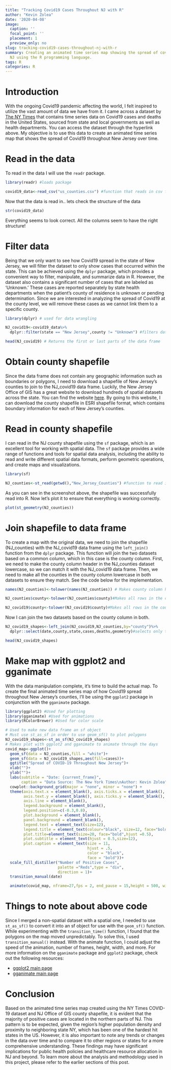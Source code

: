 ```yaml
---
title: "Tracking Covid19 Cases Throughout NJ with R"
author: "Kevin Zolea"
date: '2020-04-08'
image:
  caption: ''
  focal_point: ''
  placement: 1
  preview_only: no
slug: tracking-covid19-cases-throughout-nj-with-r
summary: Creating an animated time series map showing the spread of covid19 throughout
  NJ using the R programming language.
tags: R
categories: R
---
```

# Introduction

With the ongoing Covid19 pandemic affecting the world, I felt inspired to utilize the vast amount of data we have from it. I came across a dataset by [The NY Times](https://github.com/nytimes/covid-19-data){target="_blank"} that contains time series data on Covid19 cases and deaths in the United States, sourced from state and local governments as well as health departments. You can access the dataset through the hyperlink above. My objective is to use this data to create an animated time series map that shows the spread of Covid19 throughout New Jersey over time.

# Read in the data

To read in the data I will use the ```readr``` package.
```r
library(readr) #loads package

covid19_data<-read_csv("us_counties.csv") #function that reads in csv files


```
Now that the data is read in.. lets check the structure of the data
```r

str(covid19_data)
```
Everything seems to look correct. All the columns seem to have the right structure!

# Filter data

Being that we only want to see how Covid19 spread in the state of New Jersey, we will filter the dataset to only show cases that occurred within the state. This can be achieved using the ```dplyr``` package, which provides a convenient way to filter, manipulate, and summarize data in R. However, the dataset also contains a significant number of cases that are labeled as 'Unknown.' These cases are reported separately by state health departments when the patient's county of residence is unknown or pending determination. Since we are interested in analyzing the spread of Covid19 at the county level, we will remove these cases as we cannot link them to a specific county.
```r
library(dplyr) # used for data wrangling

NJ_covid19<-covid19_data%>%
  dplyr::filter(state == "New Jersey",county != "Unknown") #filters data frame

head(NJ_covid19) # Returns the first or last parts of the data frame 
```

# Obtain county shapefile

Since the data frame does not contain any geographic information such as boundaries or polygons, I need to download a shapefile of New Jersey's counties to join to the NJ_covid19 data frame. Luckily, the New Jersey Office of GIS has a great website to download hundreds of spatial datasets across the state. You can find the website [here](https://njogis-newjersey.opendata.arcgis.com){target="_blank"}. By going to this website, I can download the county shapefile in ESRI shapefile format, which contains boundary information for each of New Jersey's counties.

# Read in county shapefile

I can read in the NJ county shapefile using the ```sf``` package, which is an excellent tool for working with spatial data. The ```sf``` package provides a wide range of functions and tools for spatial data analysis, including the ability to read and write different spatial data formats, perform geometric operations, and create maps and visualizations.

```r
library(sf)

NJ_counties<-st_read(getwd(),"New_Jersey_Counties") #function to read in shapefile

```
As you can see in the screenshot above, the shapefile was successfully read into R. Now let's plot it to ensure that everything is working correctly.

```r

plot(st_geometry(NJ_counties)) 

```

# Join shapefile to data frame

To create a map with the original data, we need to join the shapefile (NJ_counties) with the NJ_covid19 data frame using the ```left_join()``` function from the ```dplyr``` package. This function will join the two datasets based on a common column, which in this case is the county column. First, we need to make the county column header in the NJ_counties dataset lowercase, so we can match it with the NJ_covid19 data frame. Then, we need to make all the counties in the county column lowercase in both datasets to ensure they match. See the code below for the implementation.
```r
names(NJ_counties)<-tolower(names(NJ_counties)) # Makes county column header lowercase

NJ_counties$county<-tolower(NJ_counties$county)#Makes all rows in the county column lowercase

NJ_covid19$county<-tolower(NJ_covid19$county)#Makes all rows in the county column lowercase
```

Now I can join the two datasets based on the county column in both.

```r

NJ_covid19_shapes<-left_join(NJ_covid19,NJ_counties,by="county")%>%
  dplyr::select(date,county,state,cases,deaths,geometry)#selects only the columns of interest

head(NJ_covid19_shapes)
```

# Make map with ggplot2 and gganimate

With the data manipulation complete, it's time to build the actual map. To create the final animated time series map of how Covid19 spread throughout New Jersey's counties, I'll be using the ```ggplot2``` package in conjunction with the ```gganimate``` package.

```r
library(ggplot2) #Used for plotting
library(gganimate) #Used for animations
library(RColorBrewer) #Used for color scale 

# Used to make new data frame an sf object
# Must use st_as_sf in order to use geom_sf() to plot polygons
NJ_covid19_shapes<-st_as_sf(NJ_covid19_shapes)
# Makes plot with ggplot2 and gganimate to animate through the days 
covid_map<-ggplot()+
  geom_sf(data = NJ_counties,fill = "white")+
  geom_sf(data = NJ_covid19_shapes,aes(fill=cases))+
  ggtitle("Spread of COVID-19 Throughout New Jersey")+
  xlab("")+
  ylab("")+
  labs(subtitle = "Date: {current_frame}",
       caption = "Data Source: The New York Times\nAuthor: Kevin Zolea")+
  cowplot::background_grid(major = "none", minor = "none") +
  theme(axis.text.x = element_blank(), axis.ticks.x = element_blank(),
        axis.text.y = element_blank(), axis.ticks.y = element_blank(),
        axis.line = element_blank(),
        legend.background = element_blank(),
        legend.position=c(-0.3,0.8),
        plot.background = element_blank(),
        panel.background = element_blank(),
        legend.text = element_text(size=12),
        legend.title = element_text(colour="black", size=12, face="bold"),
        plot.title=element_text(size=20, face="bold",hjust =0.5),
        plot.subtitle = element_text(hjust = 0.5,size=12),
        plot.caption = element_text(size = 11,
                                    hjust = .5,
                                    color = "black",
                                    face = "bold"))+
  scale_fill_distiller("Number of Positive Cases",
                       palette ="Reds",type = "div",
                       direction = 1)+
  transition_manual(date)

  animate(covid_map, nframe=27,fps = 2, end_pause = 15,height = 500, width =500)


```

# Things to note about above code

Since I merged a non-spatial dataset with a spatial one, I needed to use ```st_as_sf()``` to convert it into an sf object for use with the ```geom_sf()``` function. While experimenting with the ```transition_time()``` function, I found that the polygons on the map moved unpredictably. To solve this, I used ```transition_manual()``` instead. With the animate function, I could adjust the speed of the animation, number of frames, height, width, and more. For more information on the ```gganimate``` package and ```ggplot2``` package, check out the following resources:

* [ggplot2 main page](https://ggplot2.tidyverse.org){target="_blank"}
* [gganimate main page](https://gganimate.com){target="_blank"}

# Conclusion

Based on the animated time series map created using the NY Times COVID-19 dataset and NJ Office of GIS county shapefile, it is evident that the majority of positive cases are located in the northern parts of NJ. This pattern is to be expected, given the region's higher population density and proximity to neighboring state NY, which has been one of the hardest hit states in the US. However, it is also important to note any trends or changes in the data over time and to compare it to other regions or states for a more comprehensive understanding. These findings may have significant implications for public health policies and healthcare resource allocation in NJ and beyond. To learn more about the analysis and methodology used in this project, please refer to the earlier sections of this post.